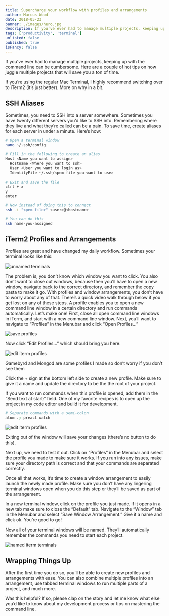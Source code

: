 ```yaml
---
title: Supercharge your workflow with profiles and arrangements
author: Marcus Wood
date: 2018-05-23
banner: ./images/hero.jpg
description: If you’ve ever had to manage multiple projects, keeping up with the command line can be cumbersome. Here are a couple of hot tips on how juggle multiple projects that will save you a ton of time.
tags: ['productivity', 'terminal']
unlisted: false
published: true
isFancy: false
---
```


If you’ve ever had to manage multiple projects, keeping up with the command line can be cumbersome. Here are a couple of hot tips on how juggle multiple projects that will save you a ton of time.

If you’re using the regular Mac Terminal, I highly recommend switching over to iTerm2 (it’s just better). More on why in a bit.

## SSH Aliases

Sometimes, you need to SSH into a server somewhere. Sometimes you have twenty different servers you’d like to SSH into. Remembering where they live and what they’re called can be a pain.
To save time, create aliases for each server in under a minute. Here’s how:

```sh
# Open a terminal window
nano ~/.ssh/config

# Fill in the following to create an alias
Host <Name you want to assign>
  Hostname <Where you want to ssh>
  User <User you want to login as>
  IdentityFile ~/.ssh/<pem file you want to use>

# Exit and save the file
ctrl + x
y
enter

# Now instead of doing this to connect
ssh -i "<pem file>" <user>@<hostname>

# You can do this
ssh name-you-assigned
```

## iTerm2 Profiles and Arrangements

Profiles are great and have changed my daily workflow. Sometimes your terminal looks like this:

![unnamed terminals](https://res.cloudinary.com/calderablog/image/upload/q_auto:good/v1564962203/unnamed-terminals_qpzalq.png)

The problem is, you don’t know which window you want to click. You also don’t want to close out windows, because then you’ll have to open a new window, navigate back to the correct directory, and remember the copy pasta to make it go.
With profiles and window arrangements, you don’t have to worry about any of that.
There’s a quick video walk through below if you get lost on any of these steps.
A profile enables you to open a new command line window in a certain directory and run commands automatically. Let’s make one!
First, close all open command line windows in iTerm, and start with a new command line window. Next, you’ll want to navigate to “Profiles” in the Menubar and click “Open Profiles…”

![save profiles](https://res.cloudinary.com/calderablog/image/upload/q_auto:good/v1564962202/iterm-save-profiles_hgowgv.png)

Now click “Edit Profiles…” which should bring you here:

![edit iterm profiles](https://res.cloudinary.com/calderablog/image/upload/q_auto:good/v1564962202/iterm-edit-profiles_d7t6xq.png)

Gamebyrd and Mongod are some profiles I made so don’t worry if you don’t see them

Click the + sign at the bottom left side to create a new profile. Make sure to give it a name and update the directory to be the the root of your project.

If you want to run commands when this profile is opened, add them in the “Send text at start:” field. One of my favorite recipes is to open up the project in my code editor and build it for development.

```sh
# Separate commands with a semi-colon
atom .; preact watch
```

![edit iterm profiles](https://res.cloudinary.com/calderablog/image/upload/q_auto:good/v1564962202/iterm-edit-profiles-2_do5uaf.png)

Exiting out of the window will save your changes (there’s no button to do this).

Next up, we need to test it out. Click on “Profiles” in the Menubar and select the profile you made to make sure it works. If you run into any issues, make sure your directory path is correct and that your commands are separated correctly.

Once all that works, it’s time to create a window arrangement to easily launch the newly made profile. Make sure you don’t have any lingering terminal windows open when you do this step or they’ll be saved as part of the arrangement.

In a new terminal window, click on the profile you just made. If it opens in a new tab make sure to close the “Default” tab. Navigate to the “Window” tab in the Menubar and select “Save Window Arrangement.” Give it a name and click ok. You’re good to go!

Now all of your terminal windows will be named. They’ll automatically remember the commands you need to start each project.

![named iterm terminals](https://res.cloudinary.com/calderablog/image/upload/q_auto:good/v1564962202/iterm-named-terminals_bu3raw.png)

## Wrapping Things Up

After the first time you do so, you’ll be able to create new profiles and arrangements with ease. You can also combine multiple profiles into an arrangement, use tabbed terminal windows to run multiple parts of a project, and much more.

Was this helpful? If so, please clap on the story and let me know what else you’d like to know about my development process or tips on mastering the command line.
